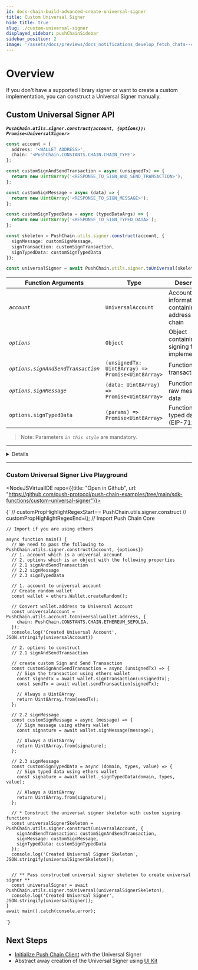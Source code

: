 ```yaml
---
id: docs-chain-build-advanced-create-universal-signer
title: Custom Universal Signer
hide_title: true
slug: ./custom-universal-signer
displayed_sidebar: pushChainSidebar
sidebar_position: 2
image: '/assets/docs/previews/docs_notifications_develop_fetch_chats--create_channel.png'
---
```


# Overview

If you don't have a supported library signer or want to create a custom implementation, you can construct a Universal Signer manually.

<head>
  <title>{`Custom Universal Signer | Build | Advanced | Push Chain | Push Documentation`}</title>
</head>


## Custom Universal Signer API
**_`PushChain.utils.signer.construct(account, {options}): Promise<UniversalSigner>`_**

```typescript
const account = {
  address: '<WALLET_ADDRESS>',
  chain: '<PushChain.CONSTANTS.CHAIN.CHAIN_TYPE'>
};

const customSignAndSendTransaction = async (unsignedTx) => {
  return new Uint8Array('<RESPONSE_TO_SIGN_AND_SEND_TRANSACTION>');
};

const customSignMessage = async (data) => {
  return new Uint8Array('<RESPONSE_TO_SIGN_MESSAGE>');
};

const customSignTypedData = async (typedDataArgs) => {
  return new Uint8Array('<RESPONSE_TO_SIGN_TYPED_DATA>');
};

const skeleton = PushChain.utils.signer.construct(account, {
  signMessage: customSignMessage,
  signTransaction: customSignTransaction,
  signTypedData: customSignTypedData
});

const universalSigner = await PushChain.utils.signer.toUniversal(skeleton);
```

| **Function Arguments**               | **Type**                                          | **Description**                                        |
| ------------------------------------ | ------------------------------------------------- | ------------------------------------------------------ |
| _`account`_                          | `UniversalAccount`                                | Account information containing address and chain       |
| _`options`_                          | `Object`                                          | Object containing the signing function implementations |
| _`options.signAndSendTransaction`_   | `(unsignedTx: Uint8Array) => Promise<Uint8Array>` | Function to sign transaction data                      |
| _`options.signMessage`_              | `(data: Uint8Array) => Promise<Uint8Array>`       | Function to sign raw message data                      |
| `options.signTypedData`              | `(params) => Promise<Uint8Array>`                 | Function to sign typed data (EIP-712)                  |

> Note: Parameters _`in this style`_ are mandatory.

---

<Details summary="Expected response">

```typescript
// UniversalSignerSkeleton object
{
  signerId: 'CustomGeneratedSigner',
  account: {
    chain: 'eip155:42101',
    address: '0x98cA97d2FB78B3C0597E2F78cd11868cACF423C5'
  },
  signMessage: [AsyncFunction: customSignMessage],
  signAndSendTransaction: [AsyncFunction: customSignAndSendTransaction],
  signTypedData: [AsyncFunction: customSignTypedData]
} 
```

</Details>

---

### Custom Universal Signer Live Playground

<NodeJSVirtualIDE repo={{title: "Open in Github", url: "https://github.com/push-protocol/push-chain-examples/tree/main/sdk-functions/custom-universal-signer"}}>

{`
    // customPropHighlightRegexStart== PushChain\.utils\.signer\.construct
    // customPropHighlightRegexEnd=\\);
    // Import Push Chain Core

    // Import if you are using ethers

    async function main() {
      // We need to pass the following to PushChain.utils.signer.construct(account, {options})
      // 1. account which is a universal account
      // 2. options which is an object with the following properties
      // 2.1 signAndSendTransaction
      // 2.2 signMessage
      // 2.3 signTypedData

      // 1. account to universal account
      // Create random wallet
      const wallet = ethers.Wallet.createRandom();
      
      // Convert wallet.address to Universal Account
      const universalAccount = PushChain.utils.account.toUniversal(wallet.address, {
        chain: PushChain.CONSTANTS.CHAIN.ETHEREUM_SEPOLIA,
      });
      console.log('Created Universal Account', JSON.stringify(universalAccount))

      // 2. options to construct
      // 2.1 signAndSendTransaction
      
      // create custom Sign and Send Transaction
      const customSignAndSendTransaction = async (unsignedTx) => {
        // Sign the transaction using ethers wallet
        const signedTx = await wallet.signTransaction(unsignedTx);
        const sendTx = await wallet.sendTransaction(signedTx);

        // Always a Uint8Array
        return Uint8Array.from(sendTx);
      };

      // 2.2 signMessage
      const customSignMessage = async (message) => {
        // Sign message using ethers wallet
        const signature = await wallet.signMessage(message);

        // Always a Uint8Array
        return Uint8Array.from(signature);
      };
      
      // 2.3 signMessage
      const customSignTypedData = async (domain, types, value) => {
        // Sign typed data using ethers wallet
        const signature = await wallet._signTypedData(domain, types, value);

        // Always a Uint8Array
        return Uint8Array.from(signature);
      };
      
      // * Construct the universal signer skeleton with custom signing functions
      const universalSignerSkeleton = PushChain.utils.signer.construct(universalAccount, {
        signAndSendTransaction: customSignAndSendTransaction,
        signMessage: customSignMessage,
        signTypedData: customSignTypedData
      });
      console.log('Created Universal Signer Skeleton', JSON.stringify(universalSignerSkeleton));
      

      // ** Pass constructed universal signer skeleton to create universal signer **
      const universalSigner = await PushChain.utils.signer.toUniversal(universalSignerSkeleton);
      console.log('Created Universal Signer', JSON.stringify(universalSigner));
    }
    await main().catch(console.error);
                                                                                                                               
`}

</NodeJSVirtualIDE>

## Next Steps
- [Initialize Push Chain Client](/docs/chain/build/initialize-push-chain-client) with the Universal Signer
- Abstract away creation of the Universal Signer using [UI Kit](/docs/chain/build/ui-kit)
